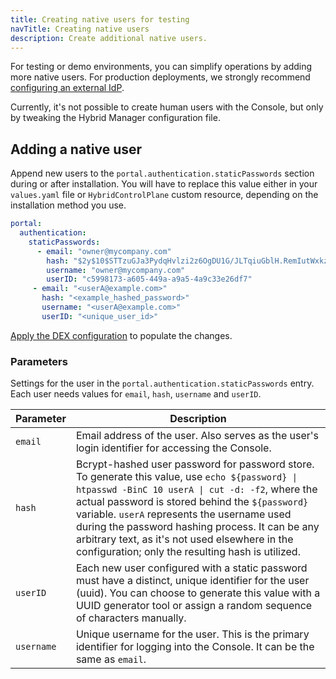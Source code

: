```yaml
---
title: Creating native users for testing
navTitle: Creating native users
description: Create additional native users.
---
```


For testing or demo environments, you can simplify operations by adding more native users. For production deployments, we strongly recommend [configuring an external IdP](/edb-postgres-ai/hybrid-manager/using_hybrid_manager/managing_users/byo_idp/).

Currently, it's not possible to create human users with the Console, but only by tweaking the Hybrid Manager configuration file.  

## Adding a native user

Append new users to the `portal.authentication.staticPasswords` section during or after installation. You will have to replace this value either in your `values.yaml` file or `HybridControlPlane` custom resource, depending on the installation method you use.

```yaml
portal:
  authentication:
    staticPasswords:
      - email: "owner@mycompany.com"
        hash: "$2y$10$STTzuGJa3PydqHvlzi2z6OgDU1G/JLTqiuGblH.RemIutWxkztN5m"
        username: "owner@mycompany.com"
        userID: "c5998173-a605-449a-a9a5-4a9c33e26df7"
     - email: "<userA@example.com>"          
       hash: "<example_hashed_password>"
       username: "<userA@example.com>"
       userID: "<unique_user_id>"  
```

[Apply the DEX configuration](/edb-postgres-ai/hybrid-manager/using_hybrid_manager/managing_users/apply_dex_config/) to populate the changes.

### Parameters 

Settings for the user in the `portal.authentication.staticPasswords` entry. Each user needs values for `email`, `hash`, `username` and `userID`.

| Parameter  | Description                                                                                                                                                                                                                                                                                                                                                                                                    |
|------------|----------------------------------------------------------------------------------------------------------------------------------------------------------------------------------------------------------------------------------------------------------------------------------------------------------------------------------------------------------------------------------------------------------------|
| `email`    | Email address of the user. Also serves as the user's login identifier for accessing the Console.                                                                                                                                                                                                                                                                                                               |
| `hash`     | Bcrypt-hashed user password for password store. To generate this value, use `echo ${password} \| htpasswd -BinC 10 userA \| cut -d: -f2`, where the actual password is stored behind the `${password}` variable. `userA` represents the username used during the password hashing process. It can be any arbitrary text, as it's not used elsewhere in the configuration; only the resulting hash is utilized. |
| `userID`   | Each new user configured with a static password must have a distinct, unique identifier for the user (uuid). You can choose to generate this value with a UUID generator tool or assign a random sequence of characters manually.                                                                                                                                                                              |
| `username` | Unique username for the user. This is the primary identifier for logging into the Console. It can be the same as `email`.                                                                                                                                                                                                                                                                                      |
